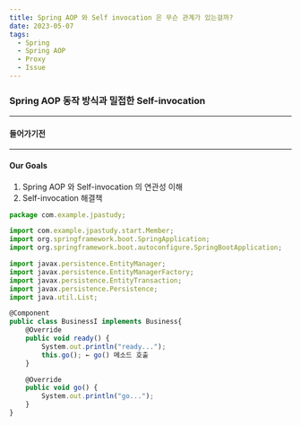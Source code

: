```yaml
---
title: Spring AOP 와 Self invocation 은 무슨 관계가 있는걸까?
date: 2023-05-07
tags:
  - Spring
  - Spring AOP
  - Proxy
  - Issue
---
```



### Spring AOP 동작 방식과 밀접한 Self-invocation

***

#### 들어가기전

***

#### Our Goals
1. Spring AOP 와 Self-invocation 의 연관성 이해
2. Self-invocation 해결책

```js
package com.example.jpastudy;

import com.example.jpastudy.start.Member;
import org.springframework.boot.SpringApplication;
import org.springframework.boot.autoconfigure.SpringBootApplication;

import javax.persistence.EntityManager;
import javax.persistence.EntityManagerFactory;
import javax.persistence.EntityTransaction;
import javax.persistence.Persistence;
import java.util.List;

@Component
public class BusinessI implements Business{
    @Override
    public void ready() {
        System.out.println("ready...");
        this.go(); ← go() 메소드 호출
    }

    @Override
    public void go() {
        System.out.println("go...");
    }
}
```